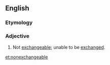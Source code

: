 ==English==

===Etymology===
{{prefix|en|non|exchangeable}}

===Adjective===
{{en-adj|-}}

# Not [[exchangeable]]; unable to be [[exchange]]d.

[[et:nonexchangeable]]